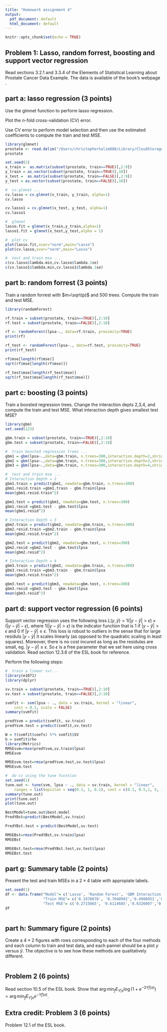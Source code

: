 ```yaml
---
title: "Homework assignment 4"
output:
  pdf_document: default
  html_document: default
---
```


```r
knitr::opts_chunk$set(echo = TRUE)
```

## Problem 1: Lasso, random forrest, boosting and support vector regression
Read sections 3.2.1 and 3.3.4 of the Elements of Statistical Learning about Prostate Cancer Data Example. The data is available of the book's webpage \url{https://hastie.su.domains/ElemStatLearn/}. 


## part a: lasso regression (3 points)
Use the glmnet function  to perform lasso regression. 

Plot the $n$-fold cross-validation (CV) error.

Use CV error to perform model selection and then use the estimated coefficients to compute the train and test MSE. 



```r
library(glmnet)
prostate <- read.delim("/Users/christopherhalim888/Library/CloudStorage/OneDrive-Personal/Master/Spring 22/STAT 5241 - Machine Learning/prostate.txt", header = TRUE)
prostate

set.seed(2)
x_train =  as.matrix(subset(prostate, train==TRUE)[,2:9])
y_train = as.vector(subset(prostate, train==TRUE)[,10])
x_test =  as.matrix(subset(prostate, train==FALSE)[,2:9])
y_test = as.vector(subset(prostate, train==FALSE)[,10])

#  cv.glmnet ...
cv.lasso = cv.glmnet(x_train, y_train, alpha=1)
cv.lasso

cv.lasso1 = cv.glmnet(x_test, y_test, alpha=1)
cv.lasso1

#  glmnet
lasso.fit = glmnet(x_train,y_train,alpha=1)
lasso1.fit = glmnet(x_test,y_test,alpha = 1)

#  plot cv
plot(lasso.fit,xvar="norm",main="Lasso")
plot(cv.lasso,xvar="norm",main="Lasso")

#  test and train mse ...
c(cv.lasso$lambda.min,cv.lasso$lambda.1se)
c(cv.lasso1$lambda.min,cv.lasso1$lambda.1se)


```

## part b: random forrest (3 points)
Train a random forrest with $m=\sqrt(p)$ and 500 trees. Compute the train and test MSE. 



```r
library(randomForest)

rf.train = subset(prostate, train==TRUE)[,2:10]
rf.test = subset(prostate, train==FALSE)[,2:10]

rf <- randomForest(lpsa~., data=rf.train, proximity=TRUE) 
print(rf)

rf_test <- randomForest(lpsa~., data=rf.test, proximity=TRUE) 
print(rf_test)

rf$mse[length(rf$mse)]
sqrt(rf$mse[length(rf$mse)])

rf_test$mse[length(rf_test$mse)]
sqrt(rf_test$mse[length(rf_test$mse)])
```

## part c: boosting (3 points)
Train a boosted regression trees. Change the interaction depts 2,3,4, and compute the train and test MSE. What interaction depth gives smallest test MSE? 



```r
library(gbm)
set.seed(123)

gbm.train = subset(prostate, train==TRUE)[,2:10]
gbm.test = subset(prostate, train==FALSE)[,2:10]

#  train boosted regression trees ...
gbm1 = gbm(lpsa~.,data=gbm.train, n.trees=300,interaction.depth=2,shrinkage=0.01, distribution="gaussian")
gbm2 = gbm(lpsa~.,data=gbm.train, n.trees=300,interaction.depth=3,shrinkage=0.01, distribution="gaussian")
gbm3 = gbm(lpsa~.,data=gbm.train, n.trees=300,interaction.depth=4,shrinkage=0.01, distribution="gaussian")

#  test and train mse ...
# Interaction Depth = 2
gbm1.train = predict(gbm1, newdata=gbm.train, n.trees=300)
gbm1.resid.train =gbm1.train - gbm.train$lpsa
mean(gbm1.resid.train^2)

gbm1.test = predict(gbm1, newdata=gbm.test, n.trees=300)
gbm1.resid =gbm1.test - gbm.test$lpsa
mean(gbm1.resid^2)

# Interaction Depth = 3
gbm2.train = predict(gbm2, newdata=gbm.train, n.trees=300)
gbm2.resid.train =gbm2.train - gbm.train$lpsa
mean(gbm2.resid.train^2)

gbm2.test = predict(gbm2, newdata=gbm.test, n.trees=300)
gbm2.resid =gbm2.test - gbm.test$lpsa
mean(gbm2.resid^2)

# Interaction Depth = 4
gbm3.train = predict(gbm3, newdata=gbm.train, n.trees=300)
gbm3.resid.train =gbm3.train - gbm.train$lpsa
mean(gbm3.resid.train^2)

gbm3.test = predict(gbm3, newdata=gbm.test, n.trees=300)
gbm3.resid =gbm3.test - gbm.test$lpsa
mean(gbm3.resid^2)
```

## part d: support vector regression (6 points)
Support vector regression uses the following loss $L(y,\hat y) = 1(|y-\hat y| > \epsilon) \times (|y-\hat y| - \epsilon)$, where $1(|y-\hat y| > \epsilon)$ is the indicator function that is 1 if $|y-\hat y| > \epsilon$ and 0 if $|y-\hat y| \leq \epsilon$. This loss is robust to outliers in the sense that for large residuls $|y-\hat y|$ it scales linearly (as opposed to the quadratic scaling in least squares). Moreover, there is no cost incured as long as the residulas are small, eg. $|y-\hat y| \leq \epsilon$. So $\epsilon$ is a free parameter that we set here using cross validation. Read section 12.3.6 of the ESL book for reference.



Perform the following steps:
\begin{itemize}
\item Use a linear kernel. 
\item Perform cross validation on a grid of values $\epsilon=0.1, 0.2, \cdots, 1$ and cost$=0.1, 0.5, 1, 5, 10, 50, 100$ values ....
\item What is the loss used in the cross validation (CV)?
\item Plot the cross validation heat map.
\item Train a linear kernel support vector regression using the optimal parameters selected using CV.
\item Compute the train and test error.
\end{itemize}




```r
#  train a linear svr...
library(e1071)
library(dplyr)

sv.train = subset(prostate, train==TRUE)[,2:10]
sv.test = subset(prostate, train==FALSE)[,2:10]

svmfit <- svm(lpsa ~ ., data = sv.train, kernel = "linear", 
    cost = 0.1, scale = FALSE)
summary(svmfit)

predYsvm = predict(svmfit, sv.train)
predYsvm.test = predict(svmfit,sv.test)

W = t(svmfit$coefs) %*% svmfit$SV
b = svmfit$rho
library(Metrics)
RMSEsvm=rmse(predYsvm,sv.train$lpsa)
RMSEsvm

RMSEsvm.test=rmse(predYsvm.test,sv.test$lpsa)
RMSEsvm.test

#  do cv using the tune fucntion
set.seed(1)
tune.out <- tune(svm, lpsa ~ ., data = sv.train, kernel = "linear", 
    ranges = list(epsilon = seq(0.1, 1, 0.1), cost = c(0.1, 0.5,1, 5, 10, 50, 100)))
summary(tune.out)
print(tune.out)
plot(tune.out)

BestModel=tune.out$best.model
PredYBst=predict(BestModel,sv.train)

PredYBst.test = predict(BestModel,sv.test)

RMSEBst=rmse(PredYBst,sv.train$lpsa)
RMSEBst

RMSEBst.test=rmse(PredYBst.test,sv.test$lpsa)
RMSEBst.test
```

## part g: Summary table (2 points)
Present the test and train MSEs in a $2 \times 4$ table with appropiate labels.
```r
set.seed(1)
df <- data.frame("Model"= c('Lasso', 'Random Forest', 'GBM Interaction 2','GBM INteraction 3','GBM Interaction 4', 'Support Vector Machine'),
                 "Train MSE"= c('0.1070878', '0.7048992','0.4908951','0.4854361','0.4764712','0.6769351'),
                 "Test MSE"= c('0.2715065', '0.6114685','0.6326007','0.5983241','0.6189766','0.7149712'))
df
                 

```

## part h: Summary figure (2 points)
Create a $4 \times 2$ figures with rows corresponding to each of the four methods and each column to train and test data, and each pannel should be a plot $y$ versus $\hat y$. The objective is to see how these methods are qualitatively different.
```r

```


## Problem 2 (6 points)
Read section 10.5 of the ESL book. Show that $\arg \min_f E_{Y|x} \log(1+ e^{-2Y f(x)}) = \arg \min_f E_{Y|x} e^{-Y f(x)}$.

## Extra credit: Problem 3 (6 points)
Problem 12.1 of the ESL book.
